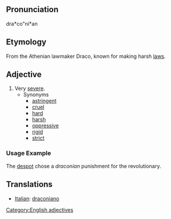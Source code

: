 ==Pronunciation==
dra*co"ni*an

==Etymology==
From the Athenian lawmaker Draco, known for making harsh [[law]]s.

==Adjective==
# Very [[severe]].
#* Synonyms
#** [[astringent]]
#** [[cruel]]
#** [[hard]]
#** [[harsh]]
#** [[oppressive]]
#** [[rigid]]
#** [[strict]]

===Usage Example===
The [[despot]] chose a <i>draconian</i> punishment for the revolutionary.

== Translations ==
*[[Italian]]: [[draconiano]]

[[Category:English adjectives]]